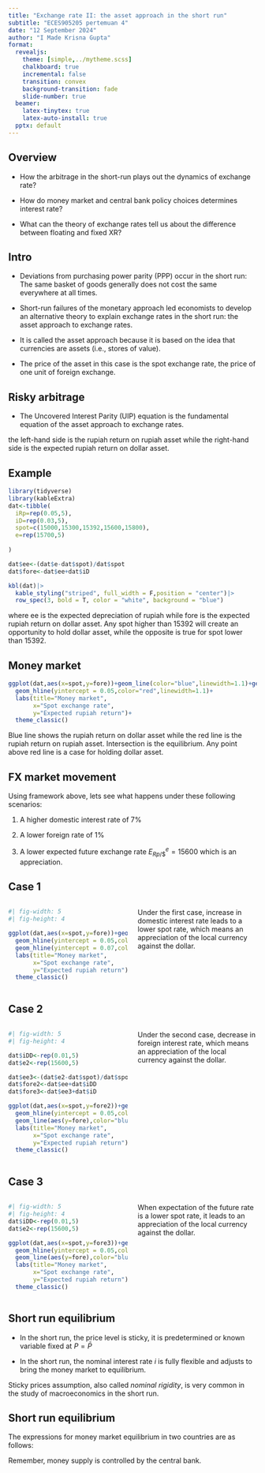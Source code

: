```yaml
---
title: "Exchange rate II: the asset approach in the short run"
subtitle: "ECES905205 pertemuan 4"
date: "12 September 2024"
author: "I Made Krisna Gupta"
format: 
  revealjs:
    theme: [simple,../mytheme.scss]
    chalkboard: true
    incremental: false
    transition: convex
    background-transition: fade
    slide-number: true
  beamer:
    latex-tinytex: true
    latex-auto-install: true
  pptx: default
---
```


## Overview

- How the arbitrage in the short-run plays out the dynamics of exchange rate?

- How do money market and central bank policy choices determines interest rate?

- What can the theory of exchange rates tell us about the difference between floating and fixed XR?

## Intro {.m}

- Deviations from purchasing power parity (PPP) occur in the short run: The same basket of goods generally does not cost the same everywhere at all times.

- Short-run failures of the monetary approach led economists to develop an alternative theory to explain exchange rates in the short run: the asset approach to exchange rates.

- It is called the asset approach because it is based on the idea that currencies are assets (i.e., stores of value).

- The price of the asset in this case is the spot exchange rate, the price of one unit of foreign exchange.

## Risky arbitrage

- The Uncovered Interest Parity (UIP) equation is the fundamental equation of the asset approach to exchange rates.

\begin{equation}
i_{Rp}=i_\$+\frac{E^e_{Rp/\$}-E_{Rp/\$}}{E_{Rp/\$}}
\end{equation}

the left-hand side is the rupiah return on rupiah asset while the right-hand side is the expected rupiah return on dollar asset.

## Example {.m}

```r
library(tidyverse)
library(kableExtra)
dat<-tibble(
  iRp=rep(0.05,5),
  iD=rep(0.03,5),
  spot=c(15000,15300,15392,15600,15800),
  e=rep(15700,5)
  
)

dat$ee<-(dat$e-dat$spot)/dat$spot
dat$fore<-dat$ee+dat$iD

kbl(dat)|>
  kable_styling("striped", full_width = F,position = "center")|>
  row_spec(3, bold = T, color = "white", background = "blue")
```

where ee is the expected depreciation of rupiah while fore is the expected rupiah return on dollar asset. Any spot higher than 15392 will create an opportunity to hold dollar asset, while the opposite is true for spot lower than 15392.

## Money market

```r
ggplot(dat,aes(x=spot,y=fore))+geom_line(color="blue",linewidth=1.1)+geom_point()+
  geom_hline(yintercept = 0.05,color="red",linewidth=1.1)+
  labs(title="Money market",
       x="Spot exchange rate",
       y="Expected rupiah return")+
  theme_classic()
```

Blue line shows the rupiah return on dollar asset while the red line is the rupiah return on rupiah asset. Intersection is the equilibrium. Any point above red line is a case for holding dollar asset.

## FX market movement

Using framework above, lets see what happens under these following scenarios:

1. A higher domestic interest rate of 7%

2. A lower foreign rate of 1%

3. A lower expected future exchange rate $E^e_{Rp/\$}=15600$ which is an appreciation.

## Case 1 {.m}

:::: columns
::: {.column width=50%}

```r
#| fig-width: 5
#| fig-height: 4

ggplot(dat,aes(x=spot,y=fore))+geom_line(color="blue",linewidth=1.1)+geom_point()+
  geom_hline(yintercept = 0.05,color="red",linewidth=1.1,linetype="dashed")+
  geom_hline(yintercept = 0.07,color="red",linewidth=1.1)+
  labs(title="Money market",
       x="Spot exchange rate",
       y="Expected rupiah return")+
  theme_classic()
```

:::
::: {.column width=50%}
Under the first case, increase in domestic interest rate leads to a lower spot rate, which means an appreciation of the local currency against the dollar.
:::
::::

## Case 2 {.m}
:::: columns
::: {.column width=50%}

```r
#| fig-width: 5
#| fig-height: 4

dat$iDD<-rep(0.01,5)
dat$e2<-rep(15600,5)

dat$ee3<-(dat$e2-dat$spot)/dat$spot
dat$fore2<-dat$ee+dat$iDD
dat$fore3<-dat$ee3+dat$iD

ggplot(dat,aes(x=spot,y=fore2))+geom_line(color="blue",linewidth=1.1)+geom_point()+
  geom_hline(yintercept = 0.05,color="red",linewidth=1.1)+
  geom_line(aes(y=fore),color="blue",linetype="dashed")+
  labs(title="Money market",
       x="Spot exchange rate",
       y="Expected rupiah return")+
  theme_classic()
```

:::
::: {.column width=50%}
Under the second case, decrease in foreign interest rate, which means an appreciation of the local currency against the dollar.
:::
::::

## Case 3 {.m}

:::: columns
::: {.column width=50%}

```r
#| fig-width: 5
#| fig-height: 4
dat$iDD<-rep(0.01,5)
dat$e2<-rep(15600,5)

ggplot(dat,aes(x=spot,y=fore3))+geom_line(color="blue",linewidth=1.1)+geom_point()+
  geom_hline(yintercept = 0.05,color="red",linewidth=1.1)+
  geom_line(aes(y=fore),color="blue",linetype="dashed")+
  labs(title="Money market",
       x="Spot exchange rate",
       y="Expected rupiah return")+
  theme_classic()
```

:::
::: {.column width=50% .incremental}
When expectation of the future rate is a lower spot rate, it leads to an appreciation of the local currency against the dollar.
:::
::::

## Short run equilibrium

- In the short run, the price level is sticky, it is predetermined or known variable fixed at $P=\bar{P}$

- In the short run, the nominal interest rate $i$ is fully flexible and adjusts to bring the money market to equilibrium.

Sticky prices assumption, also called *nominal rigidity*, is very common in the study of macroeconomics in the short run.

## Short run equilibrium

The expressions for money market equilibrium in two countries are as follows:

\begin{equation}
\frac{M_{ID}}{\bar{P}_{ID}}=L(i_{Rp}) \times Y_{ID} \\
\frac{M_{US}}{\bar{P}_{US}}=L(i_{\$}) \times Y_{US}
\end{equation}

Remember, money supply is controlled by the central bank.